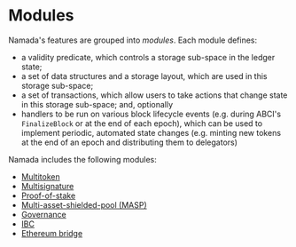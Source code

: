 # Modules

Namada's features are grouped into _modules_. Each module defines:
- a validity predicate, which controls a storage sub-space in the ledger state;
- a set of data structures and a storage layout, which are used in this storage sub-space;
- a set of transactions, which allow users to take actions that change state in this storage sub-space; and, optionally
- handlers to be run on various block lifecycle events (e.g. during ABCI's `FinalizeBlock` or at the end of each epoch), which can be used to implement periodic, automated state changes (e.g. minting new tokens at the end of an epoch and distributing them to delegators)

Namada includes the following modules:

- [Multitoken](./modules/multitoken.mdx)
- [Multisignature](./modules/multisignature.mdx)
- [Proof-of-stake](./modules/proof-of-stake.mdx)
- [Multi-asset-shielded-pool (MASP)](./modules/masp.mdx)
- [Governance](./modules/governance.mdx)
- [IBC](./modules/ibc.mdx)
- [Ethereum bridge](./modules/ethereum-bridge.mdx)